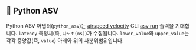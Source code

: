 ## 🐍 Python ASV

Python ASV 어댑터(`python_asv`)는 [airspeed velocity](https://github.com/airspeed-velocity/asv) CLI [asv run](https://asv.readthedocs.io/en/stable/commands.html#asv-run) 출력을 기대합니다.
`latency` 측정치(즉, `나노초(ns)`)가 수집됩니다.
`lower_value`와 `upper_value`는 각각 중앙값(즉, `value`) 아래와 위의 사분위범위입니다.